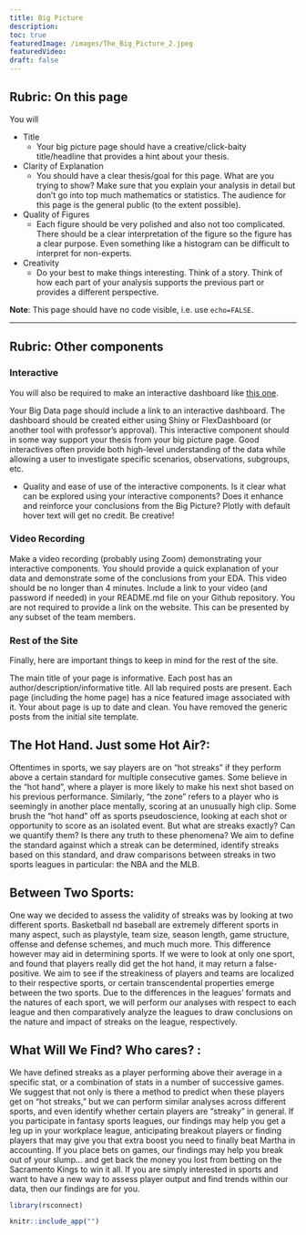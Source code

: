 ```yaml
---
title: Big Picture
description:
toc: true
featuredImage: /images/The_Big_Picture_2.jpeg
featuredVideo:
draft: false
---
```


## Rubric: On this page

You will



* Title
  * Your big picture page should have a creative/click-baity title/headline that provides a hint about your thesis.
* Clarity of Explanation
  * You should have a clear thesis/goal for this page. What are you trying to show? Make sure that you explain your analysis in detail but don't go into top much mathematics or statistics. The audience for this page is the general public (to the extent possible).
* Quality of Figures
  * Each figure should be very polished and also not too complicated. There should be a clear interpretation of the figure so the figure has a clear purpose. Even something like a histogram can be difficult to interpret for non-experts.
* Creativity
  * Do your best to make things interesting. Think of a story. Think of how each part of your analysis supports the previous part or provides a different perspective.
  
**Note**: This page should have no code visible, i.e. use `echo=FALSE`.  

---

## Rubric: Other components

### Interactive

You will also be required to make an interactive dashboard like [this one](/flex/flex.html).

Your Big Data page should include a link to an interactive dashboard. The dashboard should be created either using Shiny or FlexDashboard (or another tool with professor's approval). This interactive component should in some way support your thesis from your big picture page. Good interactives often provide both high-level understanding of the data while allowing a user to investigate specific scenarios, observations, subgroups, etc.

* Quality and ease of use of the interactive components.
Is it clear what can be explored using your interactive components?
Does it enhance and reinforce your conclusions from the Big Picture?
Plotly with default hover text will get no credit. Be creative!


### Video Recording

Make a video recording (probably using Zoom) demonstrating your interactive components.
You should provide a quick explanation of your data and demonstrate some of the conclusions from your EDA.
This video should be no longer than 4 minutes.
Include a link to your video (and password if needed) in your README.md file on your Github repository. You are not required to provide a link on the website.
This can be presented by any subset of the team members.


### Rest of the Site

Finally, here are important things to keep in mind for the rest of the site. 

The main title of your page is informative.
Each post has an author/description/informative title.
All lab required posts are present.
Each page (including the home page) has a nice featured image associated with it.
Your about page is up to date and clean.
You have removed the generic posts from the initial site template.

## The Hot Hand. Just some Hot Air?: 

Oftentimes in sports, we say players are on “hot streaks” if they perform above a certain standard for multiple consecutive games. Some believe in the "hot hand", where a player is more likely to make his next shot based on his previous performance. Similarly, "the zone" refers to a player who is seemingly in another place mentally, scoring at an unusually high clip. Some brush the "hot hand" off as sports pseudoscience, looking at each shot or opportunity to score as an isolated event. But what are streaks exactly? Can we quantify them? Is there any truth to these phenomena? We aim to define the standard against which a streak can be determined, identify streaks based on this standard, and draw comparisons between streaks in two sports leagues in particular: the NBA and the MLB. 

## Between Two Sports:

One way we decided to assess the validity of streaks was by looking at two different sports. Basketball nd baseball are extremely different sports in many aspect, such as playstyle, team size, season length, game structure, offense and defense schemes, and much much more. This difference however may aid in determining sports. If we were to look at only one sport, and found that players really did get the hot hand, it may return a false-positive. We aim to see if the streakiness of players and teams are localized to their respective sports, or certain transcendental properties emerge between the two sports. Due to the differences in the leagues’ formats and the natures of each sport, we will perform our analyses with respect to each league and then comparatively analyze the leagues to draw conclusions on the nature and impact of streaks on the league, respectively. 

## What Will We Find? Who cares? :

We have defined streaks as a player performing above their average in a specific stat, or a combination of stats in a number of successive games. We suggest that not only is there a method to predict when these players get on “hot streaks,” but we can perform similar analyses across different sports, and even identify whether certain players are “streaky” in general. If you participate in fantasy sports leagues, our findings may help you get a leg up in your workplace league, anticipating breakout players or finding players that may give you that extra boost you need to finally beat Martha in accounting. If you place bets on games, our findings may help you break out of your slump... and get back the money you lost from betting on the Sacramento Kings to win it all. If you are simply interested in sports and want to have a new way to assess player output and find trends within our data, then our findings are for you. 

```r
library(rsconnect)

knitr::include_app("")

```
